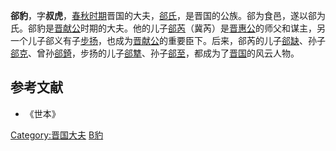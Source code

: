 '''郤豹'''，字'''叔虎'''，[[春秋时期|春秋时期]]晋国的大夫，[[郤氏|郤氏]]，是晋国的公族。郤为食邑，遂以郤为氏。郤豹是[[晋献公|晋献公]]时期的大夫。他的儿子[[郤芮|郤芮]]（冀芮）是[[晋惠公|晋惠公]]的师父和谋主，另一个儿子郤义有子[[步扬|步扬]]，也成为[[晋献公|晋献公]]的重要臣下。后来，郤芮的儿子[[郤缺|郤缺]]、孙子[[郤克|郤克]]、曾孙[[郤錡|郤錡]]，步扬的儿子[[郤犨|郤犨]]、孙子[[郤至|郤至]]，都成为了[[晋国|晋国]]的风云人物。

==参考文献==
*《世本》

[[Category:晋国大夫|Category:晋国大夫]]
[[Category:郤姓|B豹]]